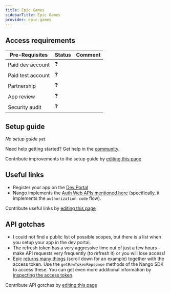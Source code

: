 ```yaml
---
title: Epic Games
sidebarTitle: Epic Games
provider: epic-games
---
```



<Overview />
<PreBuiltTooling provider={providers[pageMetadata.provider]} />
<PreBuiltUseCases />

## Access requirements
| Pre-Requisites | Status | Comment|
| - | - | - |
| Paid dev account | ❓ |  |
| Paid test account | ❓ |  |
| Partnership | ❓ | |
| App review | ❓ |  |
| Security audit | ❓ | |


## Setup guide

_No setup guide yet._

<Tip>Need help getting started? Get help in the [community](https://nango.dev/slack).</Tip>

<Note>Contribute improvements to the setup guide by [editing this page](https://github.com/nangohq/nango/tree/master/docs-v2/integrations/all/insightly.mdx)</Note>


## Useful links

-   Register your app on the [Dev Portal](https://dev.epicgames.com/portal)
-   Nango implements the [Auth Web APIs mentioned here](https://dev.epicgames.com/docs/web-api-ref/authentication) (specifically, it implements the `authorization code` flow).

<Note>Contribute useful links by [editing this page](https://github.com/nangohq/nango/tree/master/docs-v2/integrations/all/insightly.mdx)</Note>

## API gotchas

-   I could not find a public list of possible scopes, but there is a list when you setup your app in the dev portal.
-   The refresh token has a very aggressive time out of just a few hours - make API requests very frequently (to refresh it) or you will lose access!
-   Epic [returns many things](https://dev.epicgames.com/docs/web-api-ref/authentication#requesting-an-access-token) (scroll down for an example) together with the access token. Use the `getRawTokenRepsonse` methods of the Nango SDK to access these. You can get even more additional information by [inspecting the access token](https://dev.epicgames.com/docs/web-api-ref/authentication#account-information).

<Note>Contribute API gotchas by [editing this page](https://github.com/nangohq/nango/tree/master/docs-v2/integrations/all/epic-games.mdx)</Note>
